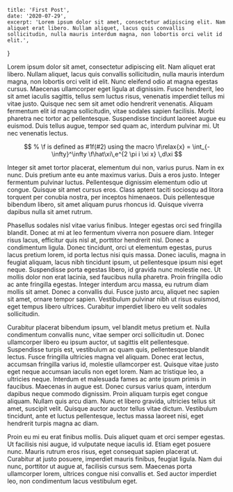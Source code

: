     title: 'First Post',
    date: '2020-07-29',
    excerpt: 'Lorem ipsum dolor sit amet, consectetur adipiscing elit. Nam aliquet erat libero. Nullam aliquet, lacus quis convallis sollicitudin, nulla mauris interdum magna, non lobortis orci velit id elit.',
}


<link rel="stylesheet" href="https://cdn.jsdelivr.net/npm/katex@0.15.6/dist/katex.min.css" integrity="sha384-ZPe7yZ91iWxYumsBEOn7ieg8q/o+qh/hQpSaPow8T6BwALcXSCS6C6fSRPIAnTQs" crossOrigin="anonymous" />


Lorem ipsum dolor sit amet, consectetur adipiscing elit. Nam aliquet erat libero. Nullam aliquet, lacus quis convallis sollicitudin, nulla mauris interdum magna, non lobortis orci velit id elit. Nunc eleifend odio at magna egestas cursus. Maecenas ullamcorper eget ligula at dignissim. Fusce hendrerit, leo sit amet iaculis sagittis, tellus sem luctus risus, venenatis imperdiet tellus mi vitae justo. Quisque nec sem sit amet odio hendrerit venenatis. Aliquam fermentum elit id magna sollicitudin, vitae sodales sapien facilisis. Morbi pharetra nec tortor ac pellentesque. Suspendisse tincidunt laoreet augue eu euismod. Duis tellus augue, tempor sed quam ac, interdum pulvinar mi. Ut nec venenatis lectus.

$$
% \f is defined as #1f(#2) using the macro
\f\relax{x} = \int_{-\infty}^\infty
    \f\hat\xi\,e^{2 \pi i \xi x}
    \,d\xi
$$

Integer sit amet tortor placerat, elementum dui non, varius purus. Nam in ex nunc. Duis pretium ante eu ante maximus varius. Duis a eros justo. Integer fermentum pulvinar luctus. Pellentesque dignissim elementum odio ut congue. Quisque sit amet cursus eros. Class aptent taciti sociosqu ad litora torquent per conubia nostra, per inceptos himenaeos. Duis pellentesque bibendum libero, sit amet aliquam purus rhoncus id. Quisque viverra dapibus nulla sit amet rutrum.

Phasellus sodales nisl vitae varius finibus. Integer egestas orci sed fringilla blandit. Donec at mi at leo fermentum viverra non posuere diam. Integer risus lacus, efficitur quis nisl at, porttitor hendrerit nisl. Donec a condimentum ligula. Donec tincidunt, orci ut elementum egestas, purus lacus pretium lorem, id porta lectus nisi quis massa. Donec iaculis, magna in feugiat aliquam, lacus nibh tincidunt ipsum, ut pellentesque ipsum nisi eget neque. Suspendisse porta egestas libero, id gravida nunc molestie nec. Ut mollis dolor non erat lacinia, sed faucibus nulla pharetra. Proin fringilla odio ac ante fringilla egestas. Integer interdum arcu massa, eu rutrum diam mollis sit amet. Donec a convallis dui. Fusce justo arcu, aliquet nec sapien sit amet, ornare tempor sapien. Vestibulum pulvinar nibh ut risus euismod, eget tempus libero ultrices. Curabitur imperdiet libero eu velit sodales sollicitudin.

Curabitur placerat bibendum ipsum, vel blandit metus pretium et. Nulla condimentum convallis nunc, vitae semper orci sollicitudin ut. Donec ullamcorper libero eu ipsum auctor, ut sagittis elit pellentesque. Suspendisse turpis est, vestibulum ac quam quis, pellentesque blandit lectus. Fusce fringilla ultricies magna vel aliquam. Donec erat lectus, accumsan fringilla varius id, molestie ullamcorper est. Quisque vitae justo eget neque accumsan iaculis non eget lorem. Nam ac tristique leo, a ultricies neque. Interdum et malesuada fames ac ante ipsum primis in faucibus. Maecenas in augue est. Donec cursus varius quam, interdum dapibus neque commodo dignissim. Proin aliquam turpis eget congue aliquam. Nullam quis arcu diam. Nunc et libero gravida, ultricies tellus sit amet, suscipit velit. Quisque auctor auctor tellus vitae dictum. Vestibulum tincidunt, ante et luctus pellentesque, lectus massa laoreet nisi, eget hendrerit turpis magna ac diam.

Proin eu mi eu erat finibus mollis. Duis aliquet quam et orci semper egestas. Ut facilisis nisi augue, id vulputate neque iaculis id. Etiam eget posuere nunc. Mauris rutrum eros risus, eget consequat sapien placerat ut. Curabitur at justo posuere, imperdiet mauris finibus, feugiat ligula. Nam dui nunc, porttitor ut augue at, facilisis cursus sem. Maecenas porta ullamcorper lorem, ultrices congue nisi convallis et. Sed auctor imperdiet leo, non condimentum lacus vestibulum eget.
